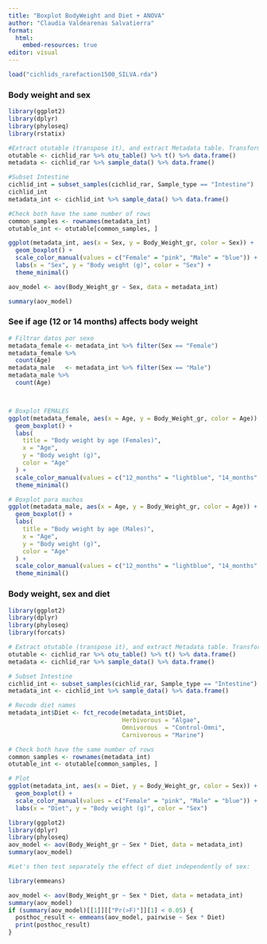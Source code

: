 ---
title: "Boxplot BodyWeight and Diet + ANOVA"
author: "Claudia Valdearenas Salvatierra"
format: 
  html:
    embed-resources: true
editor: visual
---

```{r}
load("cichlids_rarefaction1500_SILVA.rda")
```

### Body weight and sex

```{r message=FALSE, warning=FALSE}
library(ggplot2)
library(dplyr)
library(phyloseq)
library(rstatix)

#Extract otutable (transpose it), and extract Metadata table. Transform both into a dataframe.
otutable <- cichlid_rar %>% otu_table() %>% t() %>% data.frame()
metadata <- cichlid_rar %>% sample_data() %>% data.frame()

#Subset Intestine
cichlid_int = subset_samples(cichlid_rar, Sample_type == "Intestine")
cichlid_int
metadata_int <- cichlid_int %>% sample_data() %>% data.frame()

#Check both have the same number of rows
common_samples <- rownames(metadata_int)
otutable_int <- otutable[common_samples, ]

ggplot(metadata_int, aes(x = Sex, y = Body_Weight_gr, color = Sex)) +
  geom_boxplot() +
  scale_color_manual(values = c("Female" = "pink", "Male" = "blue")) +
  labs(x = "Sex", y = "Body weight (g)", color = "Sex") +
  theme_minimal()

aov_model <- aov(Body_Weight_gr ~ Sex, data = metadata_int)

summary(aov_model)
```

### See if age (12 or 14 months) affects body weight

```{r}
# Filtrar datos por sexo
metadata_female <- metadata_int %>% filter(Sex == "Female")
metadata_female %>% 
  count(Age)
metadata_male   <- metadata_int %>% filter(Sex == "Male")
metadata_male %>% 
  count(Age)



# Boxplot FEMALES
ggplot(metadata_female, aes(x = Age, y = Body_Weight_gr, color = Age)) +
  geom_boxplot() +
  labs(
    title = "Body weight by age (Females)",
    x = "Age",
    y = "Body weight (g)",
    color = "Age"
  ) +
  scale_color_manual(values = c("12_months" = "lightblue", "14_months" = "darkblue")) +
  theme_minimal()

# Boxplot para machos
ggplot(metadata_male, aes(x = Age, y = Body_Weight_gr, color = Age)) +
  geom_boxplot() +
  labs(
    title = "Body weight by age (Males)",
    x = "Age",
    y = "Body weight (g)",
    color = "Age"
  ) +
  scale_color_manual(values = c("12_months" = "lightblue", "14_months" = "darkblue")) +
  theme_minimal()

```

### Body weight, sex and diet

```{r message=FALSE, warning=FALSE}
library(ggplot2)
library(dplyr)
library(phyloseq)
library(forcats)

# Extract otutable (transpose it), and extract Metadata table. Transform both into a dataframe.
otutable <- cichlid_rar %>% otu_table() %>% t() %>% data.frame()
metadata <- cichlid_rar %>% sample_data() %>% data.frame()

# Subset Intestine
cichlid_int <- subset_samples(cichlid_rar, Sample_type == "Intestine")
metadata_int <- cichlid_int %>% sample_data() %>% data.frame()

# Recode diet names
metadata_int$Diet <- fct_recode(metadata_int$Diet,
                                Herbivorous = "Algae",
                                Omnivorous  = "Control-Omni",
                                Carnivorous = "Marine")

# Check both have the same number of rows
common_samples <- rownames(metadata_int)
otutable_int <- otutable[common_samples, ]

# Plot
ggplot(metadata_int, aes(x = Diet, y = Body_Weight_gr, color = Sex)) +
  geom_boxplot() +
  scale_color_manual(values = c("Female" = "pink", "Male" = "blue")) +
  labs(x = "Diet", y = "Body weight (g)", color = "Sex")

```

```{r message=FALSE, warning=FALSE}
library(ggplot2)
library(dplyr)
library(phyloseq)
aov_model <- aov(Body_Weight_gr ~ Sex * Diet, data = metadata_int)
summary(aov_model)
```

```{r}
#Let's then test separately the effect of diet independently of sex:

library(emmeans)

aov_model <- aov(Body_Weight_gr ~ Sex * Diet, data = metadata_int)
summary(aov_model)
if (summary(aov_model)[[1]][["Pr(>F)"]][1] < 0.05) {
  posthoc_result <- emmeans(aov_model, pairwise ~ Sex * Diet)
  print(posthoc_result)
}

```
